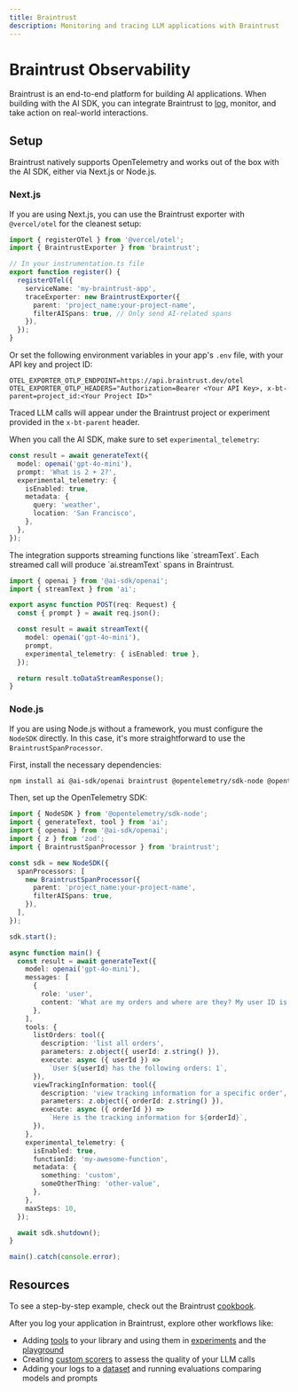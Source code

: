 ---
title: Braintrust
description: Monitoring and tracing LLM applications with Braintrust
---

# Braintrust Observability

Braintrust is an end-to-end platform for building AI applications. When building with the AI SDK, you can integrate Braintrust to [log](https://www.braintrust.dev/docs/guides/logging), monitor, and take action on real-world interactions.

## Setup

Braintrust natively supports OpenTelemetry and works out of the box with the AI SDK, either via Next.js or Node.js.

### Next.js

If you are using Next.js, you can use the Braintrust exporter with `@vercel/otel` for the cleanest setup:

```typescript
import { registerOTel } from '@vercel/otel';
import { BraintrustExporter } from 'braintrust';

// In your instrumentation.ts file
export function register() {
  registerOTel({
    serviceName: 'my-braintrust-app',
    traceExporter: new BraintrustExporter({
      parent: 'project_name:your-project-name',
      filterAISpans: true, // Only send AI-related spans
    }),
  });
}
```

Or set the following environment variables in your app's `.env` file, with your API key and project ID:

```
OTEL_EXPORTER_OTLP_ENDPOINT=https://api.braintrust.dev/otel
OTEL_EXPORTER_OTLP_HEADERS="Authorization=Bearer <Your API Key>, x-bt-parent=project_id:<Your Project ID>"
```

Traced LLM calls will appear under the Braintrust project or experiment provided in the `x-bt-parent` header.

When you call the AI SDK, make sure to set `experimental_telemetry`:

```typescript
const result = await generateText({
  model: openai('gpt-4o-mini'),
  prompt: 'What is 2 + 2?',
  experimental_telemetry: {
    isEnabled: true,
    metadata: {
      query: 'weather',
      location: 'San Francisco',
    },
  },
});
```

<Note>
The integration supports streaming functions like `streamText`. Each streamed call will produce `ai.streamText` spans in Braintrust.

```typescript
import { openai } from '@ai-sdk/openai';
import { streamText } from 'ai';

export async function POST(req: Request) {
  const { prompt } = await req.json();

  const result = await streamText({
    model: openai('gpt-4o-mini'),
    prompt,
    experimental_telemetry: { isEnabled: true },
  });

  return result.toDataStreamResponse();
}
```

</Note>

### Node.js

If you are using Node.js without a framework, you must configure the `NodeSDK` directly. In this case, it's more straightforward to use the `BraintrustSpanProcessor`.

First, install the necessary dependencies:

```bash
npm install ai @ai-sdk/openai braintrust @opentelemetry/sdk-node @opentelemetry/sdk-trace-base zod
```

Then, set up the OpenTelemetry SDK:

```typescript
import { NodeSDK } from '@opentelemetry/sdk-node';
import { generateText, tool } from 'ai';
import { openai } from '@ai-sdk/openai';
import { z } from 'zod';
import { BraintrustSpanProcessor } from 'braintrust';

const sdk = new NodeSDK({
  spanProcessors: [
    new BraintrustSpanProcessor({
      parent: 'project_name:your-project-name',
      filterAISpans: true,
    }),
  ],
});

sdk.start();

async function main() {
  const result = await generateText({
    model: openai('gpt-4o-mini'),
    messages: [
      {
        role: 'user',
        content: 'What are my orders and where are they? My user ID is 123',
      },
    ],
    tools: {
      listOrders: tool({
        description: 'list all orders',
        parameters: z.object({ userId: z.string() }),
        execute: async ({ userId }) =>
          `User ${userId} has the following orders: 1`,
      }),
      viewTrackingInformation: tool({
        description: 'view tracking information for a specific order',
        parameters: z.object({ orderId: z.string() }),
        execute: async ({ orderId }) =>
          `Here is the tracking information for ${orderId}`,
      }),
    },
    experimental_telemetry: {
      isEnabled: true,
      functionId: 'my-awesome-function',
      metadata: {
        something: 'custom',
        someOtherThing: 'other-value',
      },
    },
    maxSteps: 10,
  });

  await sdk.shutdown();
}

main().catch(console.error);
```

## Resources

To see a step-by-step example, check out the Braintrust [cookbook](https://www.braintrust.dev/docs/cookbook/recipes/OTEL-logging).

After you log your application in Braintrust, explore other workflows like:

- Adding [tools](https://www.braintrust.dev/docs/guides/functions/tools) to your library and using them in [experiments](https://www.braintrust.dev/docs/guides/evals) and the [playground](https://www.braintrust.dev/docs/guides/playground)
- Creating [custom scorers](https://www.braintrust.dev/docs/guides/functions/scorers) to assess the quality of your LLM calls
- Adding your logs to a [dataset](https://www.braintrust.dev/docs/guides/datasets) and running evaluations comparing models and prompts
